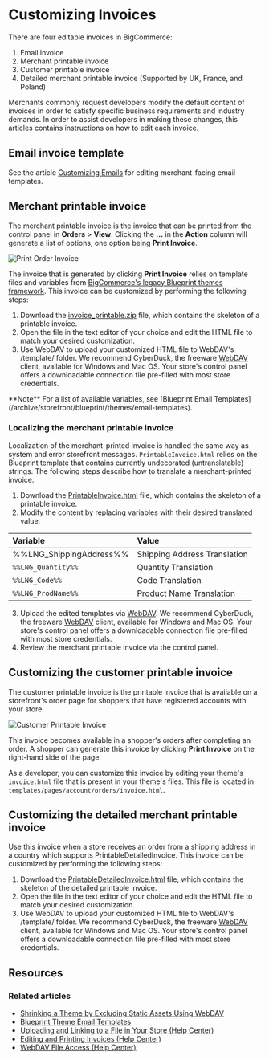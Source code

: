 # Customizing Invoices

There are four editable invoices in BigCommerce:

1. Email invoice
2. Merchant printable invoice
3. Customer printable invoice
4. Detailed merchant printable invoice (Supported by UK, France, and Poland)

Merchants commonly request developers modify the default content of invoices in order to satisfy specific business requirements and industry demands. In order to assist developers in making these changes, this articles contains instructions on how to edit each invoice.

## Email invoice template

See the article [Customizing Emails](/docs/store-operations/emails/templates) for editing merchant-facing email templates.

## Merchant printable invoice

The merchant printable invoice is the invoice that can be printed from the control panel in **Orders** > **View**. Clicking the **...** in the **Action** column will generate a list of options, one option being **Print Invoice**.

![Print Order Invoice](https://raw.githubusercontent.com/bigcommerce/dev-docs/master/assets/images/customizing_invoice_print_order_invoice.png "Order Invoice")

The invoice that is generated by clicking **Print Invoice** relies on template files and variables from [BigCommerce's legacy Blueprint themes framework](/archive/storefront/blueprint/themes/email-templates). This invoice can be customized by performing the following steps:

1. Download the [invoice_printable.zip](https://storage.googleapis.com/bigcommerce-production-dev-center/template-files/invoice_printable.zip) file, which contains the skeleton of a printable invoice.
2. Open the file in the text editor of your choice and edit the HTML file to match your desired customization.
3. Use WebDAV to upload your customized HTML file to WebDAV's /template/ folder. We recommend CyberDuck, the freeware [WebDAV](https://support.bigcommerce.com/s/article/File-Access-WebDAV#webdav-client) client, available for Windows and Mac OS. Your store's control panel offers a downloadable connection file pre-filled with most store credentials.

<Callout type="info">
 **Note**
 For a list of available variables, see [Blueprint Email Templates](/archive/storefront/blueprint/themes/email-templates).
</Callout>

### Localizing the merchant printable invoice

Localization of the merchant-printed invoice is handled the same way as system and error storefront messages. `PrintableInvoice.html` relies on the Blueprint template that contains currently undecorated (untranslatable) strings. The following steps describe how to translate a merchant-printed invoice.

1. Download the [PrintableInvoice.html](https://storage.googleapis.com/bigcommerce-production-dev-center/template-files/invoice_printable.zip) file, which contains the skeleton of a printable invoice.
2. Modify the content by replacing variables with their desired translated value.

| Variable | Value |
|:---------|:------|
| %%LNG_ShippingAddress%% | Shipping Address Translation |
|`%%LNG_Quantity%%`| Quantity Translation|
|`%%LNG_Code%%`| Code Translation |
|`%%LNG_ProdName%%`| Product Name Translation |

3. Upload the edited templates via [WebDAV](https://support.bigcommerce.com/s/article/File-Access-WebDAV#webdav-client). We recommend CyberDuck, the freeware [WebDAV](https://support.bigcommerce.com/s/article/File-Access-WebDAV#webdav-client) client, available for Windows and Mac OS. Your store's control panel offers a downloadable connection file pre-filled with most store credentials.
4. Review the merchant printable invoice via the control panel.

## Customizing the customer printable invoice

The customer printable invoice is the printable invoice that is available on a storefront's order page for shoppers that have registered accounts with your store.

![Customer Printable Invoice](https://storage.googleapis.com/bigcommerce-production-dev-center/images/customer-printable-invoice.png "Customer Printable Invoice")

This invoice becomes available in a shopper's orders after completing an order. A shopper can generate this invoice by clicking **Print Invoice** on the right-hand side of the page.

As a developer, you can customize this invoice by editing your theme's `invoice.html` file that is present in your theme's files. This file is located in `templates/pages/account/orders/invoice.html`.

## Customizing the detailed merchant printable invoice

Use this invoice when a store receives an order from a shipping address in a country which supports PrintableDetailedInvoice. This invoice can be customized by performing the following steps:

1. Download the [PrintableDetailedInvoice.html](https://storage.googleapis.com/bigcommerce-production-dev-center/template-files/PrintableDetailedInvoice.html) file, which contains the skeleton of the detailed printable invoice.
2. Open the file in the text editor of your choice and edit the HTML file to match your desired customization.
3. Use WebDAV to upload your customized HTML file to WebDAV's /template/ folder. We recommend CyberDuck, the freeware [WebDAV](https://support.bigcommerce.com/s/article/File-Access-WebDAV#webdav-client) client, available for Windows and Mac OS. Your store's control panel offers a downloadable connection file pre-filled with most store credentials.

## Resources

### Related articles

* [Shrinking a Theme by Excluding Static Assets Using WebDAV](/stencil-docs/deploying-a-theme/checking-a-themes-size#shrinking-a-theme)
* [Blueprint Theme Email Templates](/archive/storefront/blueprint/themes/email-templates)
* [Uploading and Linking to a File in Your Store (Help Center)](https://support.bigcommerce.com/s/article/How-do-I-add-and-link-to-a-file-in-my-store#upload-a-file)
* [Editing and Printing Invoices (Help Center)](https://support.bigcommerce.com/s/article/Invoices#custom)
* [WebDAV File Access (Help Center)](https://support.bigcommerce.com/s/article/File-Access-WebDAV)
